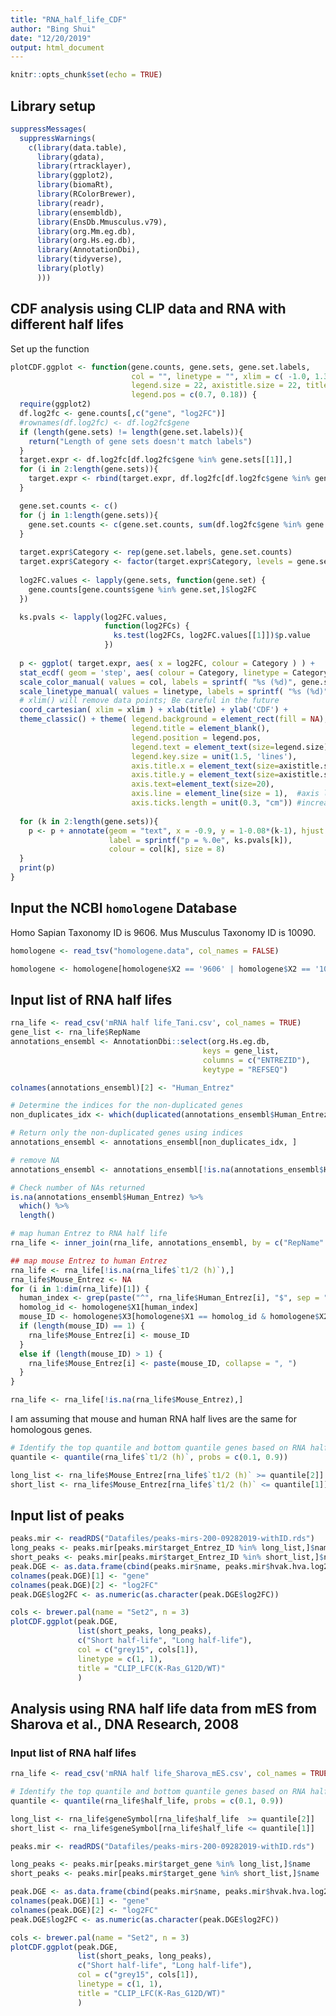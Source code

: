 ```yaml
---
title: "RNA_half_life_CDF"
author: "Bing Shui"
date: "12/20/2019"
output: html_document
---
```


```r
knitr::opts_chunk$set(echo = TRUE)
```

## Library setup

```r
suppressMessages(
  suppressWarnings(
    c(library(data.table),
      library(gdata),
      library(rtracklayer),
      library(ggplot2),
      library(biomaRt),
      library(RColorBrewer),
      library(readr),
      library(ensembldb),
      library(EnsDb.Mmusculus.v79),
      library(org.Mm.eg.db),
      library(org.Hs.eg.db),
      library(AnnotationDbi),
      library(tidyverse),
      library(plotly)
      )))
```


## CDF analysis using CLIP data and RNA with different half lifes
Set up the function
```r
plotCDF.ggplot <- function(gene.counts, gene.sets, gene.set.labels,
                           col = "", linetype = "", xlim = c( -1.0, 1.3 ),
                           legend.size = 22, axistitle.size = 22, title = "Fold change log2 (Dicer KO/WT)",
                           legend.pos = c(0.7, 0.18)) {
  require(ggplot2)
  df.log2fc <- gene.counts[,c("gene", "log2FC")]
  #rownames(df.log2fc) <- df.log2fc$gene
  if (length(gene.sets) != length(gene.set.labels)){
    return("Length of gene sets doesn't match labels")
  }
  target.expr <- df.log2fc[df.log2fc$gene %in% gene.sets[[1]],]
  for (i in 2:length(gene.sets)){
    target.expr <- rbind(target.expr, df.log2fc[df.log2fc$gene %in% gene.sets[[i]],])
  }

  gene.set.counts <- c()
  for (j in 1:length(gene.sets)){
    gene.set.counts <- c(gene.set.counts, sum(df.log2fc$gene %in% gene.sets[[j]]))
  }
  
  target.expr$Category <- rep(gene.set.labels, gene.set.counts)
  target.expr$Category <- factor(target.expr$Category, levels = gene.set.labels)
  
  log2FC.values <- lapply(gene.sets, function(gene.set) {
    gene.counts[gene.counts$gene %in% gene.set,]$log2FC
  })

  ks.pvals <- lapply(log2FC.values,
                     function(log2FCs) {
                       ks.test(log2FCs, log2FC.values[[1]])$p.value
                     })
  
  p <- ggplot( target.expr, aes( x = log2FC, colour = Category ) ) +
  stat_ecdf( geom = 'step', aes( colour = Category, linetype = Category ), lwd = 1 ) +
  scale_color_manual( values = col, labels = sprintf( "%s (%d)", gene.set.labels, gene.set.counts ) ) +
  scale_linetype_manual( values = linetype, labels = sprintf( "%s (%d)", gene.set.labels, gene.set.counts ) ) +
  # xlim() will remove data points; Be careful in the future
  coord_cartesian( xlim = xlim ) + xlab(title) + ylab('CDF') +
  theme_classic() + theme( legend.background = element_rect(fill = NA), 
                           legend.title = element_blank(), 
                           legend.position = legend.pos,
                           legend.text = element_text(size=legend.size),
                           legend.key.size = unit(1.5, 'lines'),
                           axis.title.x = element_text(size=axistitle.size, margin = margin(t = 10)),
                           axis.title.y = element_text(size=axistitle.size, margin = margin(r = 10)),
                           axis.text=element_text(size=20),
                           axis.line = element_line(size = 1),  #axis label size
                           axis.ticks.length = unit(0.3, "cm")) #increase tick length
  
  for (k in 2:length(gene.sets)){
    p <- p + annotate(geom = "text", x = -0.9, y = 1-0.08*(k-1), hjust = 0, 
                      label = sprintf("p = %.0e", ks.pvals[k]), 
                      colour = col[k], size = 8)
  }
  print(p)
}
```

## Input the NCBI `homologene` Database
Homo Sapian Taxonomy ID is 9606.
Mus Musculus Taxonomy ID is 10090.
```r
homologene <- read_tsv("homologene.data", col_names = FALSE)

homologene <- homologene[homologene$X2 == '9606' | homologene$X2 == '10090',]
```

## Input list of RNA half lifes
```r
rna_life <- read_csv('mRNA half life_Tani.csv', col_names = TRUE)
gene_list <- rna_life$RepName
annotations_ensembl <- AnnotationDbi::select(org.Hs.eg.db,
                                           keys = gene_list,
                                           columns = c("ENTREZID"),
                                           keytype = "REFSEQ")

colnames(annotations_ensembl)[2] <- "Human_Entrez"

# Determine the indices for the non-duplicated genes
non_duplicates_idx <- which(duplicated(annotations_ensembl$Human_Entrez) == FALSE)

# Return only the non-duplicated genes using indices
annotations_ensembl <- annotations_ensembl[non_duplicates_idx, ]

# remove NA
annotations_ensembl <- annotations_ensembl[!is.na(annotations_ensembl$Human_Entrez),]

# Check number of NAs returned
is.na(annotations_ensembl$Human_Entrez) %>%
  which() %>%
  length()

# map human Entrez to RNA half life 
rna_life <- inner_join(rna_life, annotations_ensembl, by = c("RepName" = "REFSEQ"))

## map mouse Entrez to human Entrez
rna_life <- rna_life[!is.na(rna_life$`t1/2 (h)`),]
rna_life$Mouse_Entrez <- NA
for (i in 1:dim(rna_life)[1]) {
  human_index <- grep(paste("^", rna_life$Human_Entrez[i], "$", sep = ""), homologene$X3)
  homolog_id <- homologene$X1[human_index]
  mouse_ID <- homologene$X3[homologene$X1 == homolog_id & homologene$X2 == "10090"]
  if (length(mouse_ID) == 1) {
    rna_life$Mouse_Entrez[i] <- mouse_ID
  }
  else if (length(mouse_ID) > 1) {
    rna_life$Mouse_Entrez[i] <- paste(mouse_ID, collapse = ", ")
  }
}

rna_life <- rna_life[!is.na(rna_life$Mouse_Entrez),]
```

I am assuming that mouse and human RNA half lives are the same for homologous genes.
```r
# Identify the top quantile and bottom quantile genes based on RNA half life
quantile <- quantile(rna_life$`t1/2 (h)`, probs = c(0.1, 0.9))

long_list <- rna_life$Mouse_Entrez[rna_life$`t1/2 (h)` >= quantile[2]]
short_list <- rna_life$Mouse_Entrez[rna_life$`t1/2 (h)` <= quantile[1]]

```

## Input list of peaks
```r
peaks.mir <- readRDS("Datafiles/peaks-mirs-200-09282019-withID.rds")
long_peaks <- peaks.mir[peaks.mir$target_Entrez_ID %in% long_list,]$name
short_peaks <- peaks.mir[peaks.mir$target_Entrez_ID %in% short_list,]$name
peak.DGE <- as.data.frame(cbind(peaks.mir$name, peaks.mir$hvak.hva.log2FC))
colnames(peak.DGE)[1] <- "gene"
colnames(peak.DGE)[2] <- "log2FC"
peak.DGE$log2FC <- as.numeric(as.character(peak.DGE$log2FC))

cols <- brewer.pal(name = "Set2", n = 3)
plotCDF.ggplot(peak.DGE,
               list(short_peaks, long_peaks),
               c("Short half-life", "Long half-life"),
               col = c("grey15", cols[1]),
               linetype = c(1, 1),
               title = "CLIP_LFC(K-Ras_G12D/WT)"
               )

```
 
## Analysis using RNA half life data from mES from Sharova et al., DNA Research, 2008
### Input list of RNA half lifes
```r
rna_life <- read_csv('mRNA half life_Sharova_mES.csv', col_names = TRUE)
```

```r
# Identify the top quantile and bottom quantile genes based on RNA half life
quantile <- quantile(rna_life$half_life, probs = c(0.1, 0.9))

long_list <- rna_life$geneSymbol[rna_life$half_life  >= quantile[2]]
short_list <- rna_life$geneSymbol[rna_life$half_life <= quantile[1]]

peaks.mir <- readRDS("Datafiles/peaks-mirs-200-09282019-withID.rds")

long_peaks <- peaks.mir[peaks.mir$target_gene %in% long_list,]$name
short_peaks <- peaks.mir[peaks.mir$target_gene %in% short_list,]$name

peak.DGE <- as.data.frame(cbind(peaks.mir$name, peaks.mir$hvak.hva.log2FC))
colnames(peak.DGE)[1] <- "gene"
colnames(peak.DGE)[2] <- "log2FC"
peak.DGE$log2FC <- as.numeric(as.character(peak.DGE$log2FC))

cols <- brewer.pal(name = "Set2", n = 3)
plotCDF.ggplot(peak.DGE,
               list(short_peaks, long_peaks),
               c("Short half-life", "Long half-life"),
               col = c("grey15", cols[1]),
               linetype = c(1, 1),
               title = "CLIP_LFC(K-Ras_G12D/WT)"
               )

```

 
 
